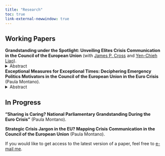```yaml
---
title: "Research"
toc: true 
link-external-newwindow: true
---
```


## Working Papers 


**Grandstanding under the Spotlight: Unveiling Elites Crisis Communication in the Council of the European Union** (with <a href="https://people.ucd.ie/james.cross/">James P. Cross</a> and <a href="https://davidycliao.github.io/">Yen-Chieh Liao</a>).\
<details>
<summary>Abstract</summary>
::: {.justify}

Exceptional times affect how elites communicate and adopt economic policy positions in international negotiations. This paper examines how ministers in the Economic and Financial Affairs Council strategically resort to grandstanding communication to set agendas in response to the Euro crisis between 2010 and 2016. Using few-shot learning with large language models to identify grandstanding statements, combined with a difference-in-differences design, we find that national economic pressures during the euro crisis led ministers from Eurosceptic governments to engage in grandstanding behaviour more than those from Europhile governments. Our results show evidence that Europhile- and Eurosceptic governments may adopt different political communication strategies in response to varying degrees of economic pressures during the crisis.

:::
</details>


**Exceptional Measures for Exceptional Times: Deciphering Emergency Politics Motivators in the Council of the European Union in the Euro Crisis** (Paula Montano).\
<details>
<summary>Abstract</summary>
::: {.justify}

How have recent EU crises shaped European elites’ crisis communication? Recent literature talks about emergency politics, a mode of governance that became prevalent during the euro crisis. In this line, executive leaders justify contested emergency measures as necessary crisis responses to exceptional events. This paper empirically explores the emergency politics model through the lens of emergency language in international negotiations in the Council of the European Union during the euro crisis. Drawing on public videos of Debates in the Council of the European Union - DICEU data from 2010-2016 and applying novel quantitative text analysis techniques on ministers' speeches, findings suggest the presence of emergency language in Council negotiations during the crisis, where the potential motivators are associated with bailout programs and Eurosceptic domestic audiences, prompting European elites to use emergency language to justify their positions on policy debates. These results have implications for understanding decision-making in key EU institutions, such as the Council, during crisis events.

:::
</details>

## In Progress

**"Sharing is Caring? National Parliamentary Grandstanding During the Euro Crisis"** (Paula Montano).

**Strategic Crisis Jargon in the EU? Mapping Crisis Communication in the Council of the European Union** (Paula Montano).

If you would like to get access to the latest version of a paper, feel free to [e-mail me](mailto:paula.montano1@gmail.com).


